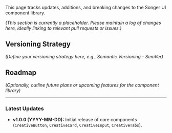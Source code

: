 
<Meta title="Design System/Changelog" />

<Title>Changelog</Title>

This page tracks updates, additions, and breaking changes to the Songer UI component library.

*(This section is currently a placeholder. Please maintain a log of changes here, ideally linking to relevant pull requests or issues.)*

## Versioning Strategy

*(Define your versioning strategy here, e.g., Semantic Versioning - SemVer)*

## Roadmap

*(Optionally, outline future plans or upcoming features for the component library)*

---

### Latest Updates

*   **v1.0.0 (YYYY-MM-DD):** Initial release of core components (`CreativeButton`, `CreativeCard`, `CreativeInput`, `CreativeTabs`).